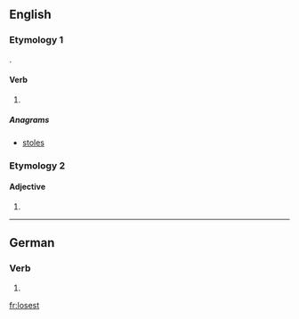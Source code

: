 ==English==

===Etymology 1===
{{suffix|lose|est|lang=en}}.

====Verb====
{{head|en}}

# {{context|archaic|lang=en}} {{en-archaic second-person singular of|lose|lang=en}}

=====Anagrams=====
* [[stoles#English|stoles]]

===Etymology 2===

====Adjective====
{{head|en}}

# {{misspelling of|loosest}}

----

==German==

===Verb===
{{head|de}}

# {{de-verb form of|losen|2|s|k1}}

[[fr:losest]]